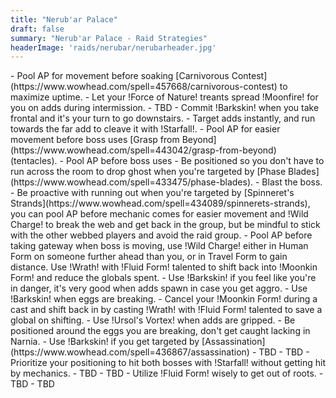 ```yaml
---
title: "Nerub'ar Palace"
draft: false
summary: "Nerub'ar Palace - Raid Strategies"
headerImage: 'raids/nerubar/nerubarheader.jpg'
---
```


<BossCard title="Ulgrax the Devourer" id="228713">
- Pool AP for movement before soaking [Carnivorous Contest](https://www.wowhead.com/spell=457668/carnivorous-contest) to maximize uptime.
- Let your !Force of Nature! treants spread !Moonfire! for you on adds during intermission.
- TBD
</BossCard>

<BossCard title="The Bloodbound Horror" image="raids/nerubar/horror.webp">
- Commit !Barkskin! when you take frontal and it's your turn to go downstairs.
- Target adds instantly, and run towards the far add to cleave it with !Starfall!.
- Pool AP for easier movement before boss uses [Grasp from Beyond](https://www.wowhead.com/spell=443042/grasp-from-beyond) (tentacles).
- Pool AP before boss uses 
</BossCard>

<BossCard title="Sikran" id="219853">
- Be positioned so you don't have to run across the room to drop ghost when you're targeted by [Phase Blades](https://www.wowhead.com/spell=433475/phase-blades).
- Blast the boss.
</BossCard>

<BossCard title="Rasha'nan" id="224552">
- Be proactive with running out when you're targeted by [Spinneret's Strands](https://www.wowhead.com/spell=434089/spinnerets-strands), you can pool AP before mechanic comes for easier movement and !Wild Charge! to break the web and get back in the group, but be mindful to stick with the other webbed players and avoid the raid group.
- Pool AP before taking gateway when boss is moving, use !Wild Charge! either in Human Form on someone further ahead than you, or in Travel Form to gain distance. Use !Wrath! with !Fluid Form! talented to shift back into !Moonkin Form! and reduce the globals spent.
- Use !Barkskin! if you feel like you're in danger, it's very good when adds spawn in case you get aggro.
</BossCard>

<BossCard title="Broodtwister Ovi'nax" id="214506">
- Use !Barkskin! when eggs are breaking.
- Cancel your !Moonkin Form! during a cast and shift back in by casting !Wrath! with !Fluid Form! talented to save a global on shifting.
- Use !Ursol's Vortex! when adds are gripped.
- Be positioned around the eggs you are breaking, don't get caught lacking in Narnia.
</BossCard>

<BossCard title="Nexus-Princess Ky'veza" id='228470'>
- Use !Barkskin! if you get targeted by [Assassination](https://www.wowhead.com/spell=436867/assassination)
- TBD 
- TBD
</BossCard>

<BossCard title="Silken Court" id='223779'>
- Prioritize your positioning to hit both bosses with !Starfall! without getting hit by mechanics.
- TBD
- TBD
</BossCard>
 
<BossCard title="Queen Ansurek" id='227323'>
- Utilize !Fluid Form! wisely to get out of roots.
- TBD 
- TBD
</BossCard>
